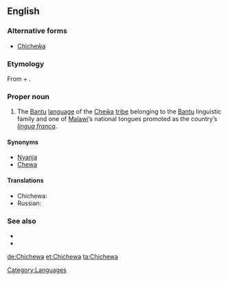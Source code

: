 ==English==

{{wikipedia|Chewa language}}

===Alternative forms===
* [[Chicheŵa]]

===Etymology===
From {{etyl|ny}} {{term|lang=ny|chi-||language}} + {{term|lang=ny|Cheŵa}}.

===Proper noun===
{{en-proper noun}}

# The [[Bantu]] [[language]] of the [[Cheŵa]] [[tribe]] belonging to the [[Bantu]] linguistic family and one of [[Malawi]]’s national tongues promoted as the country’s ''[[lingua franca]]''.

====Synonyms====
* [[Nyanja]]
* [[Chewa]]

====Translations====
{{trans-top|language}}
* Chichewa: {{t|ny|Chicheŵa}}
* Russian: {{t|ru|ньянджа|m|tr=|sc=Cyrl}}
{{trans-mid}}
{{trans-bottom}}

===See also===
* {{langcat}}
* {{ISO 639|link=Ethnologue|1code=ny|code=nya}}

[[Category:Languages]]

[[de:Chichewa]]
[[et:Chichewa]]
[[ta:Chichewa]]
